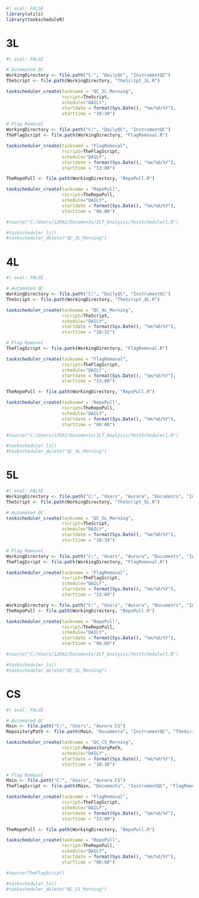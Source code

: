 ```r
#| eval: FALSE
library(utils)
library(taskscheduleR)
```

# 3L
```r
#| eval: FALSE

# Automated QC
WorkingDirectory <- file.path("C:", "DailyQC", "InstrumentQC")
TheScript <- file.path(WorkingDirectory, "TheScript_3L.R")

taskscheduler_create(taskname = "QC_3L_Morning",
                     rscript=TheScript,
                     schedule="DAILY",
                     startdate = format(Sys.Date(), "%m/%d/%Y"),
                     starttime = "10:30")

# Flag Removal
WorkingDirectory <- file.path("C:", "DailyQC", "InstrumentQC")
TheFlagScript <- file.path(WorkingDirectory, "FlagRemoval.R")

taskscheduler_create(taskname = "FlagRemoval",
                     rscript=TheFlagScript,
                     schedule="DAILY",
                     startdate = format(Sys.Date(), "%m/%d/%Y"),
                     starttime = "13:00")

TheRepoPull <- file.path(WorkingDirectory, "RepoPull.R")

taskscheduler_create(taskname = "RepoPull",
                     rscript=TheRepoPull,
                     schedule="DAILY",
                     startdate = format(Sys.Date(), "%m/%d/%Y"),
                     starttime = "06:00")

#source("C:/Users/12692/Documents/ILT_Analysis/TestScheduler1.R")

#taskscheduler_ls()
#taskscheduler_delete("QC_3L_Morning")
```


# 4L
```r
#| eval: FALSE

# Automated QC
WorkingDirectory <- file.path("C:", "DailyQC", "InstrumentQC")
TheScript <- file.path(WorkingDirectory, "TheScript_4L.R")

taskscheduler_create(taskname = "QC_4L_Morning",
                     rscript=TheScript,
                     schedule="DAILY",
                     startdate = format(Sys.Date(), "%m/%d/%Y"),
                     starttime = "10:32")

# Flag Removal
TheFlagScript <- file.path(WorkingDirectory, "FlagRemoval.R")

taskscheduler_create(taskname = "FlagRemoval",
                     rscript=TheFlagScript,
                     schedule="DAILY",
                     startdate = format(Sys.Date(), "%m/%d/%Y"),
                     starttime = "13:00")

TheRepoPull <- file.path(WorkingDirectory, "RepoPull.R")

taskscheduler_create(taskname = "RepoPull",
                     rscript=TheRepoPull,
                     schedule="DAILY",
                     startdate = format(Sys.Date(), "%m/%d/%Y"),
                     starttime = "06:00")

#source("C:/Users/12692/Documents/ILT_Analysis/TestScheduler1.R")

#taskscheduler_ls()
#taskscheduler_delete("QC_4L_Morning")
```


# 5L
```r
#| eval: FALSE
WorkingDirectory <- file.path("C:", "Users", "Aurora", "Documents", "InstrumentQC")
TheScript <- file.path(WorkingDirectory, "TheScript_5L.R")

# Automated QC
taskscheduler_create(taskname = "QC_5L_Morning",
                     rscript=TheScript,
                     schedule="DAILY",
                     startdate = format(Sys.Date(), "%m/%d/%Y"),
                     starttime = "10:34")

# Flag Removal
WorkingDirectory <- file.path("C:", "Users", "Aurora", "Documents", "InstrumentQC")
TheFlagScript <- file.path(WorkingDirectory, "FlagRemoval.R")

taskscheduler_create(taskname = "FlagRemoval",
                     rscript=TheFlagScript,
                     schedule="DAILY",
                     startdate = format(Sys.Date(), "%m/%d/%Y"),
                     starttime = "13:00")

WorkingDirectory <- file.path("C:", "Users", "Aurora", "Documents", "InstrumentQC")
TheRepoPull <- file.path(WorkingDirectory, "RepoPull.R")

taskscheduler_create(taskname = "RepoPull",
                     rscript=TheRepoPull,
                     schedule="DAILY",
                     startdate = format(Sys.Date(), "%m/%d/%Y"),
                     starttime = "06:00")

#source("C:/Users/12692/Documents/ILT_Analysis/TestScheduler1.R")

#taskscheduler_ls()
#taskscheduler_delete("QC_5L_Morning")
```

# CS
```r
#| eval: FALSE

# Automated QC
Main <- file.path("C:", "Users", "Aurora CS")
RepositoryPath <- file.path(Main, "Documents", "InstrumentQC", "TheScript_CS.R")

taskscheduler_create(taskname = "QC_CS_Morning",
                     rscript=RepositoryPath,
                     schedule="DAILY",
                     startdate = format(Sys.Date(), "%m/%d/%Y"),
                     starttime = "10:36")

# Flag Removal
Main <- file.path("C:", "Users", "Aurora CS")
TheFlagScript <- file.path(Main, "Documents", "InstrumentQC", "FlagRemoval.R")

taskscheduler_create(taskname = "FlagRemoval",
                     rscript=TheFlagScript,
                     schedule="DAILY",
                     startdate = format(Sys.Date(), "%m/%d/%Y"),
                     starttime = "13:00")

TheRepoPull <- file.path(WorkingDirectory, "RepoPull.R")

taskscheduler_create(taskname = "RepoPull",
                     rscript=TheRepoPull,
                     schedule="DAILY",
                     startdate = format(Sys.Date(), "%m/%d/%Y"),
                     starttime = "06:00")

#source(TheFlagScript)

#taskscheduler_ls()
#taskscheduler_delete("QC_CS_Morning")
```

